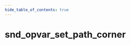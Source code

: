 ```yaml
---
hide_table_of_contents: true
---
```


<!---
!!!!!!
THIS PAGE IS AUTOGENERATED FROM GAME FGD DEFINITIONS!
DO NOT EDIT MANUALLY!
!!!!!!

In order to make edits, you can make an annotation file in /fgd_dump_overrides
-->


# snd_opvar_set_path_corner



<Tabs queryString="game">
    
<TabItem value="cs2" label="Counter-Strike 2">
    <CS2Page />
</TabItem>

<TabItem value="dota2" label="Dota 2">
    <DOTA2Page />
</TabItem>

</Tabs>
